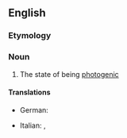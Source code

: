 ==English==

===Etymology===
{{suffix|en|photogenic|ity}}

===Noun===
{{en-noun|-}}

# The state of being [[photogenic]]

====Translations====
{{trans-top|photogenicity}}
* German: {{t+|de|Fotogenität|f}}
{{trans-mid}}
* Italian: {{t|it|fotogenicità|f}}, {{t+|it|fotogenia|f}}
{{trans-bottom}}